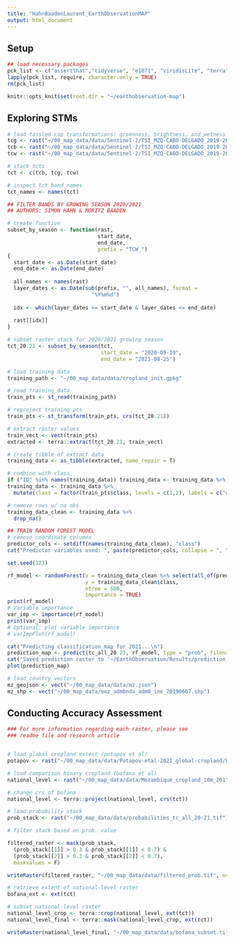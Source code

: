 ```yaml
---
title: "HahnBaadenLaurent_EarthObservationMAP"
output: html_document
---
```


## Setup
```r
## load necessary packages
pck_list <- c("assertthat","tidyverse", "e1071", "viridisLite", "terra", "randomForest", "sf", "tidyterra")
lapply(pck_list, require, character.only = TRUE)
rm(pck_list)

knitr::opts_knit$set(root.dir = "~/earthobservation-map")

```

## Exploring STMs
```r
# load tassled cap transformations: greenness, brightness, and wetness
tcg <- rast("~/00_map_data/data/Sentinel-2/TSI_MZQ-CABO-DELGADO_2019-2023_SEN2_TCG.tif")
tcb <- rast("~/00_map_data/data/Sentinel-2/TSI_MZQ-CABO-DELGADO_2019-2023_SEN2_TCB.tif")
tcw <- rast("~/00_map_data/data/Sentinel-2/TSI_MZQ-CABO-DELGADO_2019-2023_SEN2_TCW.tif")

# stack tcts
tct <- c(tcb, tcg, tcw)

# inspect tct band names
tct_names <- names(tct)

## FILTER BANDS BY GROWING SEASON 2020/2021
## AUTHORS: SIMON HAHN & MORITZ BAADEN

# create function
subset_by_season <- function(rast,
                             start_date,
                             end_date,
                             prefix = "TCW_")
{
  start_date <- as.Date(start_date)
  end_date <- as.Date(end_date)
  
  all_names <- names(rast)
  layer_dates <- as.Date(sub(prefix, "", all_names), format = 
                           "%Y%m%d")
  
  idx <- which(layer_dates >= start_date & layer_dates <= end_date)
  
  rast[[idx]]
}

# subset raster stack for 2020/2021 growing season
tct_20.21 <- subset_by_season(tct, 
                              start_date = "2020-09-19",
                              end_date = "2021-08-25")

```

```r
# load training data
training_path <- "~/00_map_data/data/cropland_init.gpkg"

# read training data
train_pts <- st_read(training_path)

# reproject training pts
train_pts <- st_transform(train_pts, crs(tct_20.21))

# extract raster values
train_vect <- vect(train_pts)
extracted <- terra::extract(tct_20.21, train_vect)

# create tibble of extract data
training_data <- as_tibble(extracted, name_repair = T)

# combine with class, 
if ("ID" %in% names(training_data)) training_data <- training_data %>% select(-ID)
training_data <- training_data %>% 
  mutate(class = factor(train_pts$class, levels = c(1,2), labels = c("cropland","noncropland")))

# remove rows w/ na obs
training_data_clean <- training_data %>%
  drop_na()
```

```r
## TRAIN RANDOM FOREST MODEL
# remove coordinate columns
predictor_cols <- setdiff(names(training_data_clean), "class")
cat("Predictor variables used: ", paste(predictor_cols, collapse = ", "), "\n")

set.seed(123)

rf_model <- randomForest(x = training_data_clean %>% select(all_of(predictor_cols)),
                         y = training_data_clean$class,
                         ntree = 500,
                         importance = TRUE)
print(rf_model)
# Variable importance
var_imp <- importance(rf_model)
print(var_imp)
# Optional: plot variable importance
# varImpPlot(rf_model)
```

```r
cat("Predicting classification map for 2021...\n")
prediction_map <- predict(tc_all_20.21, rf_model, type = "prob", filename = "~/EarthObservation/Project/Results/prediction_tc_all_20-21.tif", overwrite = TRUE)
cat("Saved prediction raster to '~/EarthObservation/Results/prediction_all_2021.tif'\n")
plot(prediction_map)
```

```r
# load country vectors
mz_geojson <- vect("~/00_map_data/data/mz.json")
mz_shp <- vect("~/00_map_data/moz_admbnda_adm0_ine_20190607.shp")

```
## Conducting Accuracy Assessment
```r
### For more information regarding each raster, please see 
### readme file and research article


# load global cropland extent (potapov et al)
potapov <- rast("~/00_map_data/data/Potapov-etal-2021_global-cropland/Potapov-etal-2021_global-cropland_2019.tif")

# load comparison binary cropland (bofana et al)
national_level <- rast("~/00_map_data/data/Mozambique_cropland_10m_2017_2019.tif")

# change crs of bofana 
national_level <- terra::project(national_level, crs(tct))

```

```r
# load probability stack
prob_stack <- rast("~/00_map_data/data/probabilities_tc_all_20-21.tif")

# filter stack based on prob. value

filtered_raster <- mask(prob_stack,
  (prob_stack[[1]] > 0.3 & prob_stack[[1]] < 0.7) &
  (prob_stack[[2]] > 0.3 & prob_stack[[2]] < 0.7),
  maskvalues = F)

writeRaster(filtered_raster, "~/00_map_data/data/filtered_prob.tif", overwrite = T)
```

```r
# retrieve extent of national-level raster
bofana_ext <- ext(tct)

# subset national-level raster
national_level_crop <- terra::crop(national_level, ext(tct))
national_level_final <- terra::mask(national_level_crop, ext(tct))
```

```r
writeRaster(national_level_final, "~/00_map_data/data/bofana_subset.tif", overwrite = T)
```
